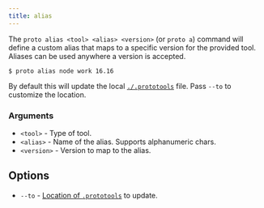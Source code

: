 ```yaml
---
title: alias
---
```



The `proto alias <tool> <alias> <version>` (or `proto a`) command will define a custom alias that
maps to a specific version for the provided tool. Aliases can be used anywhere a version is
accepted.

```shell
$ proto alias node work 16.16
```

By default this will update the local [`./.prototools`](../config) file. Pass `--to` to customize
the location.

### Arguments

- `<tool>` - Type of tool.
- `<alias>` - Name of the alias. Supports alphanumeric chars.
- `<version>` - Version to map to the alias.

## Options

- `--to` - [Location of `.prototools`](../config#locations) to update.
  <VersionLabel version="0.41.0" />
